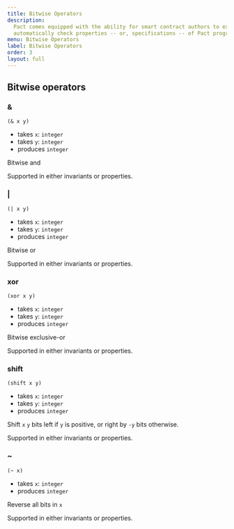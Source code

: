 ```yaml
---
title: Bitwise Operators
description:
  Pact comes equipped with the ability for smart contract authors to express and
  automatically check properties -- or, specifications -- of Pact programs.
menu: Bitwise Operators
label: Bitwise Operators
order: 3
layout: full
---
```


## Bitwise operators

### &

```pact
(& x y)
```

- takes `x`: `integer`
- takes `y`: `integer`
- produces `integer`

Bitwise and

Supported in either invariants or properties.

### |

```pact
(| x y)
```

- takes `x`: `integer`
- takes `y`: `integer`
- produces `integer`

Bitwise or

Supported in either invariants or properties.

### xor

```pact
(xor x y)
```

- takes `x`: `integer`
- takes `y`: `integer`
- produces `integer`

Bitwise exclusive-or

Supported in either invariants or properties.

### shift

```pact
(shift x y)
```

- takes `x`: `integer`
- takes `y`: `integer`
- produces `integer`

Shift `x` `y` bits left if `y` is positive, or right by `-y` bits otherwise.

Supported in either invariants or properties.

### ~

```pact
(~ x)
```

- takes `x`: `integer`
- produces `integer`

Reverse all bits in `x`

Supported in either invariants or properties.
